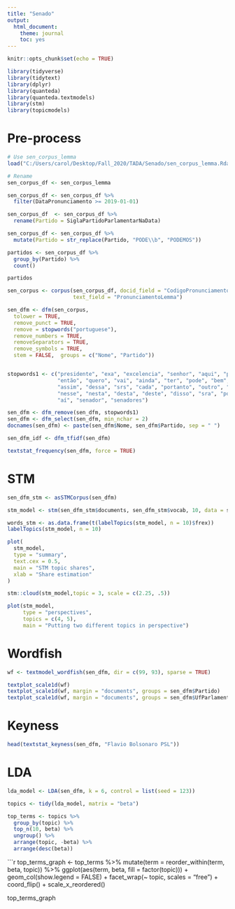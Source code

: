 ---
title: "Senado"
output: 
  html_document: 
    theme: journal
    toc: yes
---

```{r setup, include=FALSE}
knitr::opts_chunk$set(echo = TRUE)
```

```{r message=FALSE, warning=FALSE}
library(tidyverse)
library(tidytext)
library(dplyr)
library(quanteda)
library(quanteda.textmodels)
library(stm)
library(topicmodels)
```

# Pre-process

```{r}
# Use sen_corpus_lemma
load("C:/Users/carol/Desktop/Fall_2020/TADA/Senado/sen_corpus_lemma.Rda")

# Rename
sen_corpus_df <- sen_corpus_lemma

sen_corpus_df <- sen_corpus_df %>%  
  filter(DataPronunciamento >= 2019-01-01)

sen_corpus_df  <- sen_corpus_df %>% 
  rename(Partido = SiglaPartidoParlamentarNaData)

sen_corpus_df <- sen_corpus_df %>% 
  mutate(Partido = str_replace(Partido, "PODE\\b", "PODEMOS"))

```

```{r}
partidos <- sen_corpus_df %>% 
  group_by(Partido) %>% 
  count()

partidos
```

```{r}
sen_corpus <- corpus(sen_corpus_df, docid_field = "CodigoPronunciamento", 
                     text_field = "PronunciamentoLemma")
```


```{r warning=FALSE}
sen_dfm <- dfm(sen_corpus,
  tolower = TRUE,
  remove_punct = TRUE,
  remove = stopwords("portuguese"),
  remove_numbers = TRUE,
  removeSeparators = TRUE,
  remove_symbols = TRUE,
  stem = FALSE,  groups = c("Nome", "Partido"))


stopwords1 <- c("presidente", "exa", "excelencia", "senhor", "aqui", "porque", "ser",
                "então", "quero", "vai", "ainda", "ter", "pode", "bem", "obrigado",
                "assim", "dessa", "srs", "cada", "portanto", "outro", "toda", "além", 
                "nesse", "nesta", "desta", "deste", "disso", "sra", "pois", "nó", "sr",
                "aí", "senador", "senadores")

sen_dfm <- dfm_remove(sen_dfm, stopwords1)
sen_dfm <- dfm_select(sen_dfm, min_nchar = 2)
docnames(sen_dfm) <- paste(sen_dfm$Nome, sen_dfm$Partido, sep = " ")
```

```{r eval=FALSE, include=FALSE}
sen_dfm_idf <- dfm_tfidf(sen_dfm)
```

```{r eval=FALSE, include=FALSE}
textstat_frequency(sen_dfm, force = TRUE)
```


# STM

```{r message=FALSE, warning=FALSE, results='hide'}
sen_dfm_stm <- asSTMCorpus(sen_dfm)

stm_model <- stm(sen_dfm_stm$documents, sen_dfm_stm$vocab, 10, data = sen_dfm_stm$data, seed = 123)
```

```{r}
words_stm <- as.data.frame(t(labelTopics(stm_model, n = 10)$frex))
labelTopics(stm_model, n = 10)
```
 
```{r}
plot(
  stm_model,
  type = "summary",
  text.cex = 0.5,
  main = "STM topic shares",
  xlab = "Share estimation"
)
```

```{r message=FALSE, warning=FALSE}
stm::cloud(stm_model,topic = 3, scale = c(2.25, .5))
```

```{r}
plot(stm_model,
     type = "perspectives",
     topics = c(4, 5),
     main = "Putting two different topics in perspective")
```


# Wordfish 

```{r}
wf <- textmodel_wordfish(sen_dfm, dir = c(99, 93), sparse = TRUE)
```

```{r}
textplot_scale1d(wf)
textplot_scale1d(wf, margin = "documents", groups = sen_dfm$Partido)
textplot_scale1d(wf, margin = "documents", groups = sen_dfm$UfParlamentarNaData)
```


# Keyness

```{r}
head(textstat_keyness(sen_dfm, "Flavio Bolsonaro PSL"))
```


# LDA

```{r}
lda_model <- LDA(sen_dfm, k = 6, control = list(seed = 123))
```


```{r}
topics <- tidy(lda_model, matrix = "beta")

top_terms <- topics %>%
  group_by(topic) %>%
  top_n(10, beta) %>%
  ungroup() %>%
  arrange(topic, -beta) %>% 
  arrange(desc(beta))
```


```{r}
top_terms_graph <- top_terms %>%
  mutate(term = reorder_within(term, beta, topic)) %>%
  ggplot(aes(term, beta, fill = factor(topic))) +
  geom_col(show.legend = FALSE) +
  facet_wrap(~ topic, scales = "free") +
  coord_flip() +
  scale_x_reordered()

top_terms_graph
